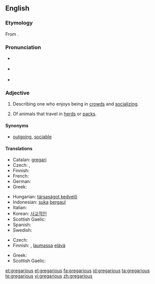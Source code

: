 ==English==

===Etymology===
From {{etyl|la|en}} {{term|gregarius|gregārius|lang=la}}.

===Pronunciation===
* {{a|UK}} {{IPA|/grɪˈgɛə.ɹɪ.əs/}}
* {{a|US}} {{IPA|/grɨˈgɛɹ.i.əs/}}
* {{audio|en-us-gregarious.ogg|Audio (US)}}

===Adjective===
{{en-adj}}

# {{context|of a person}} Describing one who enjoys being in [[crowd]]s and [[socializing]].
# {{zoology}} Of animals that travel in [[herd]]s or [[pack]]s.

====Synonyms====
* {{sense|of a person who enjoys being in crowds}} [[outgoing]], [[sociable]]

====Translations====
{{trans-top|of a person who enjoys being in crowds}}
* Catalan: [[gregari]]
* Czech: {{t-|cs|družný}}, {{t-|cs|společenský}}
* Finnish: {{t|fi|seurallinen}}
* French: {{t+|fr|sociable}}
* German: {{t+|de|gesellig}}
* Greek: {{t+|el|κοινωνικός|sc=Grek}}
{{trans-mid}}
* Hungarian: [[társaságot kedvelő]]
* Indonesian: [[suka]] [[gaul|bergaul]]
* Italian: {{t|it|gregario}}
* Korean: [[사교적인]]
* Scottish Gaelic: {{t-|gd|greigheach}}
* Spanish: {{t-|es|gregario}}
* Swedish: {{t|sv|sällskapssjuk}}
{{trans-bottom}}

{{trans-top|of animals that travel in herds}}
* Czech: {{t-|cs|stádní}}
* Finnish: {{t|fi|lauma|alt=lauma-}}, [[lauma]]ssa [[elävä]]
{{trans-mid}}
* Greek: {{t|el|αγελαίος|sc=Grek}}
* Scottish Gaelic: {{t-|gd|greigheach}}
{{trans-bottom}}

[[et:gregarious]]
[[el:gregarious]]
[[fa:gregarious]]
[[id:gregarious]]
[[ta:gregarious]]
[[te:gregarious]]
[[vi:gregarious]]
[[zh:gregarious]]